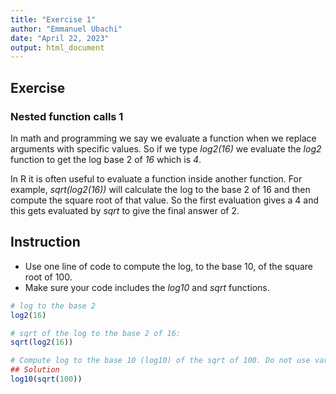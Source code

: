 ```yaml
---
title: "Exercise 1"
author: "Emmanuel Ubachi"
date: "April 22, 2023"
output: html_document
---
```

## Exercise
### Nested function calls 1
In math and programming we say we evaluate a function when we replace arguments with specific values. So if we type _log2(16)_ we evaluate the _log2_ function to get the log base 2 of _16_ which is _4_.

In R it is often useful to evaluate a function inside another function. For example, _sqrt(log2(16))_ will calculate the log to the base 2 of 16 and then compute the square root of that value. So the first evaluation gives a 4 and this gets evaluated by _sqrt_ to give the final answer of 2.

## Instruction
* Use one line of code to compute the log, to the base 10, of the square root of 100.
* Make sure your code includes the _log10_ and _sqrt_ functions.

```r
# log to the base 2 
log2(16)

# sqrt of the log to the base 2 of 16:
sqrt(log2(16))

# Compute log to the base 10 (log10) of the sqrt of 100. Do not use variables.
## Solution
log10(sqrt(100))
```

